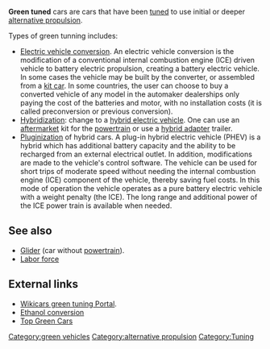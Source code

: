 '''Green tuned''' cars are cars that have been [[car tuning|tuned]] to use initial or deeper [[alternative propulsion]].

Types of green tunning includes: 

*[[Electric vehicle conversion]]. An electric vehicle conversion is the modification of a conventional internal combustion engine (ICE) driven vehicle to battery electric propulsion, creating a battery electric vehicle. In some cases the vehicle may be built by the converter, or assembled from a [[kit car]]. In some countries, the user can choose to buy a converted vehicle of any model in the automaker dealerships only paying the cost of the batteries and motor, with no installation costs (it is called preconversion or previous conversion).
*[[Hybridization]]: change to a [[hybrid electric vehicle]]. One can use an [[aftermarket]] kit for the [[powertrain]] or use a [[hybrid adapter]] trailer.
*[[Pluginization]] of hybrid cars. A plug-in hybrid electric vehicle (PHEV) is a hybrid which has additional battery capacity and the ability to be recharged from an external electrical outlet. In addition, modifications are made to the vehicle's control software. The vehicle can be used for short trips of moderate speed without needing the internal combustion engine (ICE) component of the vehicle, thereby saving fuel costs. In this mode of operation the vehicle operates as a pure battery electric vehicle with a weight penalty (the ICE). The long range and additional power of the ICE power train is available when needed.


== See also ==
* [[Glider (disambiguation)|Glider]] (car without [[powertrain]]).
* [[Labor force]]

== External links ==
{{wikibookspar|Electric_vehicle_conversion}}
*[http://wikicars.org/es/Portal:Green_tuning Wikicars green tuning Portal].
*[http://journeytoforever.org/biofuel_library/ethanol_motherearth/me1.html Ethanol conversion]
*[http://www.topgreencars.com Top Green Cars ]

{{stub}}
[[Category:green vehicles]]
[[Category:alternative propulsion]]
[[Category:Tuning]]